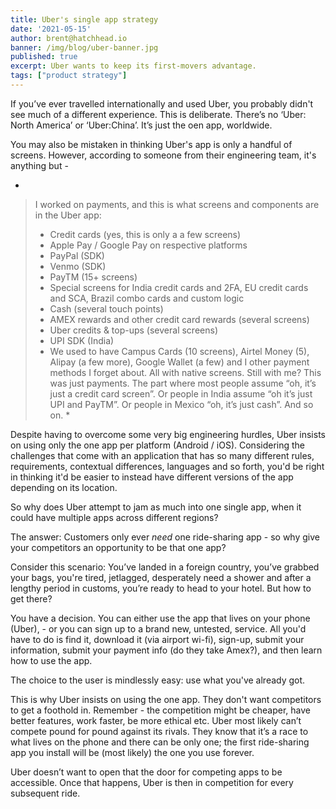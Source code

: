 ```yaml
---
title: Uber's single app strategy
date: '2021-05-15'
author: brent@hatchhead.io
banner: /img/blog/uber-banner.jpg
published: true
excerpt: Uber wants to keep its first-movers advantage.
tags: ["product strategy"]
---
```


If you’ve ever travelled internationally and used Uber, you probably didn't see much of a different experience. This is deliberate.  There’s no ‘Uber: North America’ or ‘Uber:China’. It’s just the oen app, worldwide. 

You may also be mistaken in thinking Uber's app is only a handful of screens. However, according to someone from their engineering team, it's anything but - 

*
> I worked on payments, and this is what screens and components are in the Uber app:
> - Credit cards (yes, this is only a a few screens)
> - Apple Pay / Google Pay on respective platforms
> - PayPal (SDK)
> - Venmo (SDK)
> - PayTM (15+ screens)
> - Special screens for India credit cards and 2FA, EU credit cards and SCA, Brazil combo cards and custom logic
> - Cash (several touch points)
> - AMEX rewards and other credit card rewards (several screens)
> - Uber credits & top-ups (several screens)
> - UPI SDK (India)
> - We used to have Campus Cards (10 screens), Airtel Money (5), Alipay (a few more), Google Wallet (a few) and I other payment methods I forget about. All with native screens. Still with me? This was just payments. The part where most people assume “oh, it’s just a credit card screen”. Or people in India assume “oh it’s just UPI and PayTM”. Or people in Mexico “oh, it’s just cash”. And so on. *


Despite having to overcome some very big engineering hurdles, Uber insists on using only the one app per platform (Android / iOS).
Considering the challenges that come with an application that has so many different rules, requirements, contextual differences, languages and so forth, you'd be right in thinking it'd be easier to instead have different versions of the app depending on its location. 


So why does Uber attempt to jam as much into one single app, when it could have multiple apps across different regions?

The answer: Customers only ever *need* one ride-sharing app - so why give your competitors an opportunity to be that one app? 

Consider this scenario: You’ve landed in a foreign country, you’ve grabbed your bags, you're tired, jetlagged, desperately need a shower and after a lengthy period in customs, you’re ready to head to your hotel. But how to get there? 

You have a decision. You can either use the app that lives on your phone (Uber), - or you can sign up to a brand new, untested, service. All you'd have to do is find it, download it (via airport wi-fi), sign-up, submit your information, submit your payment info  (do they take Amex?), and then learn how to use the app. 

The choice to the user is mindlessly easy: use what you've already got. 

This is why Uber insists on using the one app.  They don't want competitors to get a foothold in. Remember - the competition might be cheaper, have better features, work faster, be more ethical etc. Uber most likely can’t compete pound for pound against its rivals. They know that it’s a race to what lives on the phone and there can be only one; the first ride-sharing app you install will be (most likely) the one you use forever. 

Uber doesn’t want to open that the door for competing apps to be accessible. Once that happens, Uber is then in competition for every subsequent ride. 




